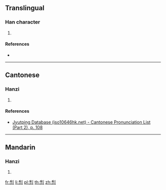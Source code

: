 {{character info/new}}
==Translingual==

===Han character===
{{Han char|rn=61|rad=心|as=07|sn=11|four=|canj=HNP,XHNP|ids=⿱利心}}

# {{defn|Han|sort=心07}}

====References====
* {{Han ref|kx=0388.140|dkj=10688|hdz=42300.120|uh=60A1|ud=24737}}

----

==Cantonese==

===Hanzi===
{{yue-hanzi|jyut=lei4|y=lei4}}

# {{defn|lang=yue|sort=心07}}

====References====
* [http://www.iso10646hk.net/jp/document/download.jsp Jyutping Database (iso10646hk.net) - Cantonese Pronunciation List (Part 2), p. 108]

----

==Mandarin==

===Hanzi===
{{cmn-hanzi|pin=[[lí]] ([[li2]])|wg=li<sup>2</sup>}}

# {{defn|lang=cmn|sort=心07}}

[[fr:悡]]
[[li:悡]]
[[pl:悡]]
[[th:悡]]
[[zh:悡]]